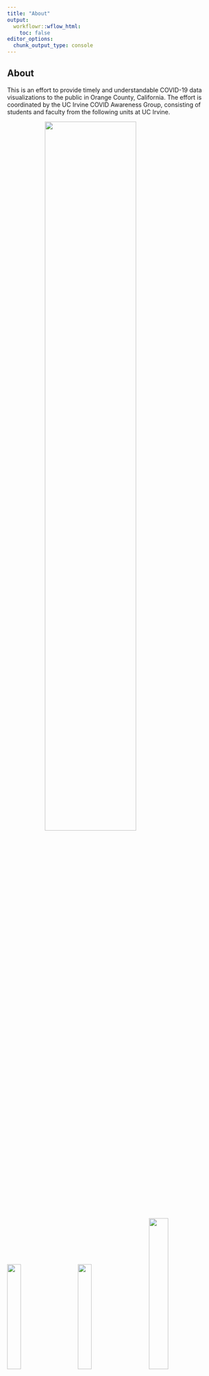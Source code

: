 ```yaml
---
title: "About"
output:
  workflowr::wflow_html:
    toc: false
editor_options:
  chunk_output_type: console
---
```

<style type="text/css">
.center {
  display: block;
  margin-left: auto;
  margin-right: auto;
  width: 65%;
</style>
<style type="text/css">
.centernotshrink {
  display: block;
  margin-left: auto;
  margin-right: auto;
  width: 100%;
}
</style>

## About

This is an effort to provide timely and understandable COVID-19 data visualizations to the public in Orange County, California. The effort is coordinated by the UC Irvine COVID Awareness Group, consisting of students and faculty from the following units at UC Irvine. 


<a href="https://www.stat.uci.edu" target="_blank"><img src = "assets/UCI14_2Line_ICS_Dept_Stats_blue.png" class="center"/></a>

<div class="centernotshrink">
<a href="http://publichealth.uci.edu/ph/_home/" target="_blank"><img src = "assets/UCI14_FLS_PubHealth_Blue.png"/ width="25%"></a>&nbsp;&nbsp;&nbsp;&nbsp;&nbsp;&nbsp;&nbsp;&nbsp;&nbsp;
<a href="https://cvr.bio.uci.edu" target="_blank"><img src = "assets/UCi17_CtrVirusResearch_blue.png"/ width="25%"></a>&nbsp;&nbsp;&nbsp;&nbsp;&nbsp;&nbsp;&nbsp;&nbsp;&nbsp;
<a href="https://infectiousdiseaseinitiative.uci.edu" target="_blank"><img src = "assets/U
CI19_Infectious_Disease_Science_Int_2L_blue.png"/ width="30%"></a>
</div>

### UC Irvine COVID Awareness Group Members: 
Damon Bayer, Bernadette Boden-Albala, Isaac Goldstein, Suellen Hopfer, Markelle Kelly, Rachel Longjohn, Vladimir Minin, Andrew Noymer, Daniel M. Parker, Padhraic Smyth.


### Contact information: 
If you would like to know more about technical details and/or to join the group, get in touch with  [Prof. Vladimir Minin](http://vnminin.github.io). For general media inquiries contact [Prof. Suellen Hopfer](https://www.faculty.uci.edu/profile.cfm?faculty_id=6369) and/or [Prof. Andrew Noymer](https://www.faculty.uci.edu/profile.cfm?faculty_id=5373).
If you are a media organization and would like to use our images, you do not need to ask for permission. Just don't forget to acknowledge UC Irvine COVID Awareness Group. 
The content of this site is licensed under the most permissive creative commons license (click on License tab in the navigation bar to learn more). 

## Methodology

### Data
Figures of county-wide cases, deaths and hospitalizations over time have been created with publicly available data from the [California Open Data Portal](https://data.ca.gov/group/covid-19). Cases and deaths are counted by date reported, rather than the date the test was administered or date of death (if someone is tested on Friday, and the positive result is reported the following Tuesday, the case is counted for Tuesday).  

Maps of cases have been created with data provided by the [Orange County Health Care Agency](https://www.ochealthinfo.com).
If an individual tested multiple times, only the first positive test was counted as a case.

Figures of OC city cases, deaths and tests over time have been created with data provided by the [Orange County Health Care Agency](https://www.ochealthinfo.com). We report cases and tests by date test administered, and deaths by date of death, as opposed to date reported. If someone was tested on Friday, but the positive result is reported the following Tuesday, for these city specific figures we count the case for Friday. This data is different than publicly available data in the [California Open Data Portal](https://data.ca.gov/group/covid-19). Because of reporting delays, these figures will be updated less regularly, and will be at least ten days behind the present. 

### Moving Averages
Our figures present 7 day moving averages. This means that, for cases on July 7th, for example, we report the average number of cases per hundred thousand people during the period July 1st to July 7th. On July 8th, we report the average number of cases per hundred thousand people during the period July 2nd to July 8th, etc. We use moving averages as opposed to raw data (such as the actual number of cases per million people on July 7th) because cases can increase or decrease dramatically on a particular day, making it difficult to see trends in the time series of interest. Moving averages help highlight these trends more clearly.

<!-- ### Cases/Deaths/Hospitalizations per Hundred Thousand People -->
In order to calculate, for example, cases per hundred thousand people, we take the number of cases reported in a county for a day, divide by the 2019 census population for that county and then multiply by 1 hundred thousand. We do this because different counties have very different population sizes (Los Angeles County has approximately 10 million while Orange County has approximately 3 million) and we want to provide numbers which are comparable across counties.

### Percent Positivity
For the OC cities we calculate percent positive tests using a 7 day moving window. For instance, on July 7th, we report the total number of positive tests in the last 7 days (from July 1st to July 7th) divided by the total number of tests administered in the last 7 days. We again use a 7 day window to account for dramatic increases and decreases on particular days. 

### Testing Data
The number of daily new cases depends not only on the number of infected individuals in the population, but also on the number of tests performed. 
It would be much better to plot the positivity ratio (positive cases divided by the total number of tests) instead of cases.
Unfortunately, the number of Covid-19 diagnostic tests performed in a day is not available at a county level from the [California Open Data Portal](https://data.ca.gov/group/covid-19) at this time. 
LA and OC counties do have testing data available ([LA COVID-19 data](http://dashboard.publichealth.lacounty.gov/covid19_surveillance_dashboard/), [OC COVID-19 Data](https://data-ocpw.opendata.arcgis.com/datasets/e5ceebe7edba44cc8f875ca54cc2341a?page=18)), but we prefer to use one data source for county level figures for now.

### Software
We used [R](https://www.r-project.org) software environment, [tidyverse](https://www.tidyverse.org) collection of R packages, [workflowr](https://jdblischak.github.io/workflowr/) R package, and [QGIS](https://qgis.org/en/site/) geographic information system software.
